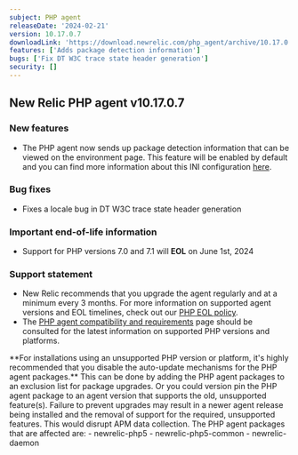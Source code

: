 ```yaml
---
subject: PHP agent
releaseDate: '2024-02-21'
version: 10.17.0.7
downloadLink: 'https://download.newrelic.com/php_agent/archive/10.17.0.7'
features: ['Adds package detection information']
bugs: ['Fix DT W3C trace state header generation']
security: []
---
```

## New Relic PHP agent v10.17.0.7

### New features

* The PHP agent now sends up package detection information that can be viewed on the environment page. This feature will be enabled by default and you can find more information about this INI configuration [here](https://docs.newrelic.com/docs/apm/agents/php-agent/configuration/php-agent-configuration/#inivar-package-detection).

### Bug fixes

* Fixes a locale bug in DT W3C trace state header generation

### Important end-of-life information

* Support for PHP versions 7.0 and 7.1 will **EOL** on June 1st, 2024

### Support statement

* New Relic recommends that you upgrade the agent regularly and at a minimum every 3 months. For more information on supported agent versions and EOL timelines, check out our [PHP EOL policy](https://docs.newrelic.com/docs/apm/agents/php-agent/getting-started/php-agent-eol-policy/).
* The [PHP agent compatibility and requirements](https://docs.newrelic.com/docs/apm/agents/php-agent/getting-started/php-agent-compatibility-requirements/) page should be consulted for the latest information on supported PHP versions and platforms.

<Callout variant="important">
**For installations using an unsupported PHP version or platform, it's highly recommended that you disable the auto-update mechanisms for the PHP agent packages.** This can be done by adding the PHP agent packages to an exclusion list for package upgrades. Or you could version pin the PHP agent package to an agent version that supports the old, unsupported feature(s). Failure to prevent upgrades may result in a newer agent release being installed and the removal of support for the required, unsupported features. This would disrupt APM data collection.
The PHP agent packages that are affected are:
   - newrelic-php5
   - newrelic-php5-common
   - newrelic-daemon
</Callout>
